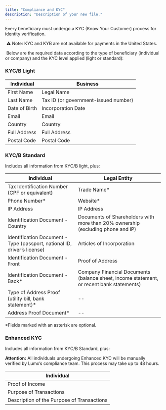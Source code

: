 ```yaml
---
title: "Compliance and KYC"
description: "Description of your new file."
---
```


Every beneficiary must undergo a KYC (Know Your Customer) process for identity verification.

 ⚠️ Note: KYC and KYB are not available for payments in the United States.

 Below are the required data according to the type of beneficiary (individual or company) and the KYC level applied (light or standard):

### KYC/B Light

| Individual    | Business                             |
| ------------- | ------------------------------------ |
| First Name    | Legal Name                           |
| Last Name     | Tax ID (or government-issued number) |
| Date of Birth | Incorporation Date                   |
| Email         | Email                                |
| Country       | Country                              |
| Full Address  | Full Address                         |
| Postal Code   | Postal Code                          |

### KYC/B Standard

Includes all information from KYC/B light, plus:

| Individual                                                               | Legal Entity                                                                             |
| ------------------------------------------------------------------------ | ---------------------------------------------------------------------------------------- |
| Tax Identification Number (CPF or equivalent)                            | Trade Name\*                                                                             |
| Phone Number\*                                                           | Website\*                                                                                |
| IP Address                                                               | IP Address                                                                               |
| Identification Document - Country                                        | Documents of Shareholders with more than 20% ownership (excluding phone and IP)          |
| Identification Document - Type (passport, national ID, driver’s license) | Articles of Incorporation                                                                |
| Identification Document - Front                                          | Proof of Address                                                                         |
| Identification Document - Back\*                                         | Company Financial Documents (balance sheet, income statement, or recent bank statements) |
| Type of Address Proof (utility bill, bank statement)\*                   | --                                                                                       |
| Address Proof Document\*                                                 | --                                                                                       |

\*Fields marked with an asterisk are optional.

### Enhanced KYC

Includes all information from KYC/B Standard, plus:

**Attention:** All individuals undergoing Enhanced KYC will be manually verified by Lumx’s compliance team. This process may take up to 48 hours.





| Individual                                 |
| ------------------------------------------ |
| Proof of Income                            |
| Purpose of Transactions                    |
| Description of the Purpose of Transactions |